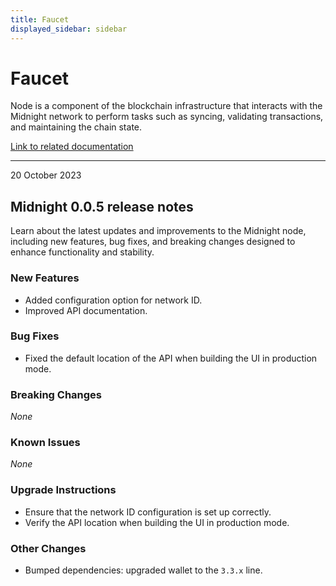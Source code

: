 ```yaml
---
title: Faucet
displayed_sidebar: sidebar
---
```


# Faucet

Node is a component of the blockchain infrastructure that interacts with the Midnight network to perform tasks such as syncing, validating transactions, and maintaining the chain state.

[Link to related documentation](../../develop/nodes-and-dapps/node-endpoints)

---

<div 
  style={{
    marginTop: '0',
    fontSize: '1rem',
    fontWeight: 'normal',
    marginBottom: '0.5rem'
  }}
>
  20 October 2023
</div>

## Midnight 0.0.5 release notes

Learn about the latest updates and improvements to the Midnight node, including new features, bug fixes, and breaking changes designed to enhance functionality and stability.

### New Features
- Added configuration option for network ID.  
- Improved API documentation.  

### Bug Fixes
- Fixed the default location of the API when building the UI in production mode.  

### Breaking Changes
_None_

### Known Issues
_None_

### Upgrade Instructions
- Ensure that the network ID configuration is set up correctly.  
- Verify the API location when building the UI in production mode.  

### Other Changes
- Bumped dependencies: upgraded wallet to the `3.3.x` line.  
